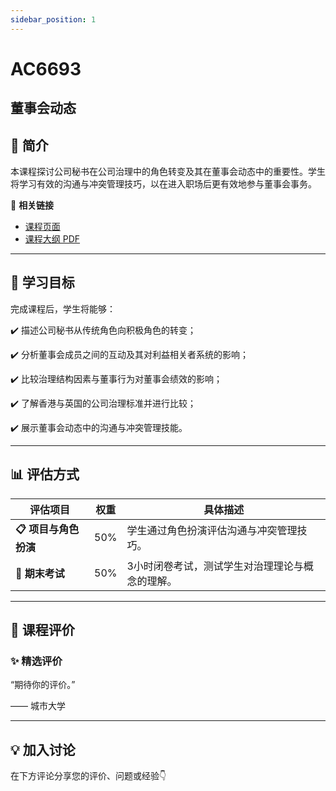 ```yaml
---
sidebar_position: 1
---
```


# AC6693
## 董事会动态

## **📘 简介**
本课程探讨公司秘书在公司治理中的角色转变及其在董事会动态中的重要性。学生将学习有效的沟通与冲突管理技巧，以在进入职场后更有效地参与董事会事务。

🔗 **相关链接**
- [课程页面](https://www.cityu.edu.hk/catalogue/pg/202425/course/AC6693.htm)
- [课程大纲 PDF](https://www.cityu.edu.hk/catalogue/pg/202425/course/AC6693.pdf)

---

## **🎯 学习目标**

完成课程后，学生将能够：


✔️ 描述公司秘书从传统角色向积极角色的转变；

✔️ 分析董事会成员之间的互动及其对利益相关者系统的影响；

✔️ 比较治理结构因素与董事行为对董事会绩效的影响；

✔️ 了解香港与英国的公司治理标准并进行比较；

✔️ 展示董事会动态中的沟通与冲突管理技能。

---

## **📊 评估方式**

| **评估项目**            | **权重** | **具体描述**                                                                                     |
|------------------------|---------|-----------------------------------------------------------------------------------------------|
| **📋 项目与角色扮演**     | 50%     | 学生通过角色扮演评估沟通与冲突管理技巧。                                                        |
| **🎤 期末考试**          | 50%     | 3小时闭卷考试，测试学生对治理理论与概念的理解。                                                 |

---

## **💬 课程评价**

### ✨ **精选评价**
<div className={commentStyles.commentBox}>
    <p className={commentStyles.commentText}>
        “期待你的评价。”
    </p>
    <p className={commentStyles.commentAuthor}>—— 城市大学</p>
</div>

---

## **💡 加入讨论**

在下方评论分享您的评价、问题或经验👇
<Utterances />